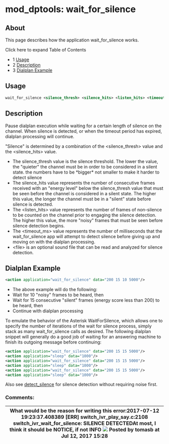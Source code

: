 
# mod_dptools: wait_for_silence 

 

## About

This page describes how the application wait\_for\_silence works.

Click here to expand Table of Contents

* 1 [Usage](#-freeswitch--mod_dptools-wait_for_silence-)
* 2 [Description](#-freeswitch--mod_dptools-wait_for_silence-)
* 3 [Dialplan Example](#dialplan-example)

## Usage

```xml
wait_for_silence <silence_thresh> <silence_hits> <listen_hits> <timeout_ms> [<file>]
```

## Description

  
Pause dialplan execution while waiting for a certain length of silence on the channel. When silence is detected, or when the timeout period has expired, dialplan processing will continue.

"Silence" is determined by a combination of the &lt;silence\_thresh> value and the &lt;silence\_hits> value.

* The silence\_thresh value is the silence threshold. The lower the value, the "quieter" the channel must be in order to be considered in a silent state. the numbers have to be \*bigger\* not smaller to make it harder to detect silence
* The silence\_hits value represents the number of consecutive frames received with an "energy level" below the silence\_thresh value that must be seen before the channel is considered in a silent state. The higher this value, the longer the channel must be in a "silent" state before silence is detected.
* The &lt;listen\_hits> value represents the number of frames of non-silence to be counted on the channel prior to engaging the silence detection. The higher this value, the more "noisy" frames that must be seen before silence detection begins.
* The &lt;timeout\_ms> value represents the number of milliseconds that the wait\_for\_silence app will attempt to detect silence before giving up and moving on with the dialplan processing.
* &lt;file> is an optional sound file that can be read and analyzed for silence detection.

## Dialplan Example

  
```xml
<action application="wait_for_silence" data="200 15 10 5000"/>
```

  
* The above example will do the following:
* Wait for 10 "noisy" frames to be heard, then
* Wait for 15 consecutive "silent" frames (energy score less than 200) to be heard, then
* Continue with dialplan processing

To emulate the behavior of the Asterisk WaitForSilence, which allows one to specify the number of iterations of the wait for silence process, simply stack as many wait\_for\_silence calls as desired. The following dialplan snippet will generally do a good job of waiting for an answering machine to finish its outgoing message before continuing:

```xml
<action application="wait_for_silence" data="200 15 15 5000"/>
<action application="sleep" data="1000"/>
<action application="wait_for_silence" data="200 15 15 5000"/>
<action application="sleep" data="1000"/>
<action application="wait_for_silence" data="200 15 15 5000"/>
<action application="sleep" data="1000"/>
```

Also see [detect\_silence](../mod_dptools_1970333.mdx#-c) for silence detection without requiring noise first.

### Comments:

| What would be the reason for writing this error:2017-07-12 19:23:37.408389 \[ERR\] switch\_ivr\_play\_say.c:2108 switch\_ivr\_wait\_for\_silence: SILENCE DETECTEDAt most, I think it should be NOTICE, if not INFO ![](/images/icons/contenttypes/comment_16.png) Posted by tomasb at Jul 12, 2017 15:28 |
| -------------------------------------------------------------------------------------------------------------------------------------------------------------------------------------------------------------------------------------------------------------------------------------------------------- |


